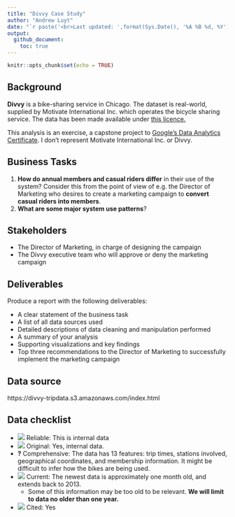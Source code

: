 ```yaml
---
title: "Divvy Case Study"
author: "Andrew Luyt"
date: "`r paste('<br>Last updated: ',format(Sys.Date(), '%A %B %d, %Y'),'')`"
output: 
  github_document:
    toc: true
---
```


```r
knitr::opts_chunk$set(echo = TRUE)
```

## Background
**Divvy** is a bike-sharing service
in Chicago.  The dataset is real-world, supplied by Motivate International 
Inc. which operates the  bicycle sharing service. The data has been
made available under [this licence.](https://www.divvybikes.com/data-license-agreement)

This analysis is an exercise, a capstone project to [Google's
Data Analytics Certificate](https://www.coursera.org/professional-certificates/google-data-analytics).
I don't represent  Motivate International
Inc. or Divvy.

## Business Tasks
1. **How do annual members and casual riders differ** in their use of the
system?  Consider this from the point of view of e.g. the Director of Marketing
who desires to create a marketing campaign to **convert casual riders
into members**.
2. **What are some major system use patterns**?

## Stakeholders
- The Director of Marketing, in charge of designing the campaign
- The Divvy executive team who will approve or deny the marketing campaign

## Deliverables
Produce a report with the following deliverables:

- A clear statement of the business task
- A list of all data sources used
- Detailed descriptions of data cleaning and manipulation performed
- A summary of your analysis
- Supporting visualizations and key findings
- Top three recommendations to the Director of Marketing to successfully implement
  the marketing campaign

## Data source
https://divvy-tripdata.s3.amazonaws.com/index.html

## Data checklist
- ![](img/checkmark.png) Reliable: This is internal data
- ![](img/checkmark.png) Original: Yes, internal data.
- **?** Comprehensive: The data has 13 features: trip times, stations involved, geographical coordinates, and membership information. It might be difficult to infer how the bikes are being used.
- ![](img/checkmark.png) Current: The newest data is approximately one month old, and extends back to 2013.
  - Some of this information may be too old to be relevant. **We will limit to data no older than one year.**
- ![](img/checkmark.png) Cited: Yes



